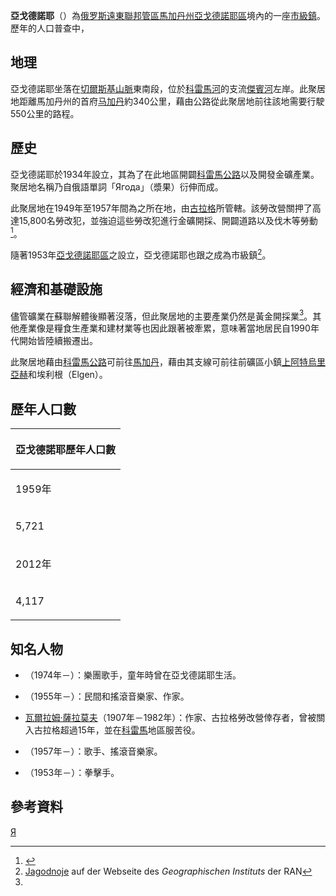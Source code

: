 {{Infobox settlement
|name = 亞戈德諾耶
|native_name = Ягодное
|settlement_type = 市級鎮
|latd = 62 | latm = 31 | lats = 15 | latNS = N
|longd = 149 | longm = 37 | longs = 15 | longEW = E
|image_skyline = Jagodnoje.jpg
|image_caption = 
|image_map = Map of Russia - Magadan Oblast (2008-03).svg
|map_caption = 馬加丹州在俄羅斯的位置
|pushpin_map=Russia Magadan Oblast
|pushpin_map_caption =亞戈德諾耶在馬加丹州的位置
|coordinates_display = inline,title
|coordinates_region = RU-SAK
|subdivision_type = [[世界政區索引|國家]]
|subdivision_name = [[俄羅斯|俄羅斯]]
|subdivision_type1 = [[俄羅斯聯邦管區|聯邦管區]]
|subdivision_name1 = [[遠東聯邦管區|遠東聯邦管區]]
|subdivision_type2 = [[俄罗斯联邦主体|聯邦主體]]
|subdivision_name2 = [[馬加丹州|馬加丹州]]
|subdivision_type3 = 縣
|subdivision_name3 = [[亞戈德諾耶區|亞戈德諾耶區]]
|established_title = 設立
|established_date =  1934年
|established_title1 = 成為市級鎮
|established_date1 = 1953年
|established_title2 = 前稱
|established_date2 = 
|established_title3 = 
|established_date3 =  
|population_as_of = 2010
|population_footnotes =<ref name="2010Census"/>
|population_total = 4,210
|population_density_km2 = auto
|pop_est_footnotes = <ref name="2016Est">{{Cite web |url=http://www.gks.ru/free_doc/doc_2016/bul_dr/mun_obr2016.rar |title=Численность населения Российской Федерации по муниципальным образованиям на 1 января 2016 года |accessdate=2016-11-26 |archive-date=2019-05-13 |archive-url=https://web.archive.org/web/20190513150350/http://www.gks.ru/free_doc/doc_2016/bul_dr/mun_obr2016.rar |dead-url=no }}</ref>
|pop_est_as_of = 2016
|population_est = 3656
|elevation_m = 
|timezone = [[馬加丹時間|MAGT]]
|utc_offset = +11
|postal_code_type = {{le|俄羅斯郵區編號|Postal codes in Russia|郵區編號}}
|postal_code =  686230
|blank_name = [[車輛號牌|車輛號牌]]
|blank_info = 49
|blank1_name = {{le|俄羅斯電話區號|Telephone numbers in Russia|電話區號}}
|blank1_info = +7 41343
|blank2_name = [[俄羅斯行政區劃代碼|OKATO]]
|blank2_info = [https://classif.spb.ru/classificators/view/okt.php?st=A&kr=1&kod=44222551 44222551]
|blank3_name = OKTMO
|blank3_info = [https://classif.spb.ru/classificators/view/tma.php?st=A&kr=1&kod=44722000051 44722000051]
|website =
}}

'''亞戈德諾耶'''（{{lang-ru|Ягодное}}）為[[俄罗斯|俄罗斯]][[遠東聯邦管區|遠東聯邦管區]][[馬加丹州|馬加丹州]][[亞戈德諾耶區|亞戈德諾耶區]]境內的一座[[市級鎮|市級鎮]]。歷年的人口普查中，{{ru-census|p2010=4,210|p2002=5,050|p1989=11,024}}

==地理==
亞戈德諾耶坐落在[[切爾斯基山脈|切爾斯基山脈]]東南段，位於[[科雷馬河|科雷馬河]]的支流[[傑賓河|傑賓河]]左岸。此聚居地距離馬加丹州的首府[[马加丹|马加丹]]約340公里，藉由公路從此聚居地前往該地需要行駛550公里的路程。

==歷史==
亞戈德諾耶於1934年設立，其為了在此地區開闢[[科雷馬公路|科雷馬公路]]以及開發金礦產業。聚居地名稱乃自俄語單詞「Ягода」（漿果）衍伸而成。

此聚居地在1949年至1957年間為{{link-ru|北方勞改營|Севлаг}}之所在地，由[[古拉格|古拉格]]所管轄。該勞改營關押了高達15,800名勞改犯，並強迫這些勞改犯進行金礦開採、開闢道路以及伐木等勞動<ref>{{Cite web |url=http://www.gulag.memorial.de/lager.php?lag=307 |title=Northern labour camp, Gulag history at Memorial.de (German) |accessdate=2016-11-26 |archive-date=2018-10-06 |archive-url=https://web.archive.org/web/20181006081456/http://www.gulag.memorial.de/lager.php?lag=307 |dead-url=no }}</ref>。

隨著1953年[[亞戈德諾耶區|亞戈德諾耶區]]之設立，亞戈德諾耶也跟之成為市級鎮<ref name="ran">[http://igras.ru/index.php?r=136&id=5125 Jagodnoje] {{Wayback|url=http://igras.ru/index.php?r=136&id=5125 |date=20181004115330 }} auf der Webseite des ''Geographischen Instituts'' der RAN</ref>。

==經濟和基礎設施==
儘管礦業在蘇聯解體後顯著沒落，但此聚居地的主要產業仍然是黃金開採業<ref name="ran"/>。其他產業像是糧食生產業和建材業等也因此跟著被牽累，意味著當地居民自1990年代開始皆陸續搬遷出。

此聚居地藉由[[科雷馬公路|科雷馬公路]]可前往[[馬加丹|馬加丹]]，藉由其支線可前往前礦區小鎮[[上阿特烏里亞赫|上阿特烏里亞赫]]和埃利根（Elgen）。

==歷年人口數==
{| class="wikitable" style=text-align:center
|-
! colspan =7| 亞戈德諾耶歷年人口數
|-
! 1959年 !! 1970年<ref>[http://www.webgeo.ru/db/1970/rus-dalv.htm Перепись населения СССР 1970 года] {{Wayback|url=http://www.webgeo.ru/db/1970/rus-dalv.htm |date=20120323124558 }} 1970 census of the Soviet Union</ref> !! 1979年<ref>[http://www.webgeo.ru/db/1979/rus-dalv.htm Перепись населения СССР 1979 года] {{Wayback|url=http://www.webgeo.ru/db/1979/rus-dalv.htm |date=20120323124612 }} 1979 census of the Soviet Union</ref> !! 1989年<ref name="Census1989" /> !! 2002年<ref name="PopCensus" /> !! 2009年 !! 2010年<ref name="2010Census">{{ru-pop-ref|2010Census}}</ref>
|-
| 5,721 || 8,088 || 9,392 || 11,024 || 5,050 || 3,790 || 4,210
|-
! 2012年 !! 2013年 !! 2014年 !! 2015年 !! 2016年<ref name="2016Est"/> !!  !! 
|-
| 4,117 || 4,032 || 3,912 || 3,811 || 3,656 ||  || 
|}

==知名人物==
*{{le|季阿娜·阿爾別寧娜|Diana Arbenina}}（1974年－）：{{tsl|en|Nochnye Snaipery}}樂團歌手，童年時曾在亞戈德諾耶生活。
*{{link-ru|奧莉加·佩爾申娜|Першина, Ольга Иннокентьевна}}（1955年－）：民間和搖滾音樂家、作家。
*[[瓦爾拉姆·薩拉莫夫|瓦爾拉姆·薩拉莫夫]]（1907年－1982年）：作家、古拉格勞改營倖存者，曾被關入古拉格超過15年，並在[[科雷馬|科雷馬]]地區服苦役。
*{{le|尤里·舍夫丘克|Yuri Shevchuk}}（1957年－）：歌手、搖滾音樂家。
*{{le|伊戈爾·維索茨基|Igor Vysotsky}}（1953年－）：拳擊手。

==參考資料==
{{reflist|30em}}

{{马加丹州行政区划}}
{{DEFAULTSORT:Yagodnoye}}
[[Category:馬加丹州市級鎮|Я]]